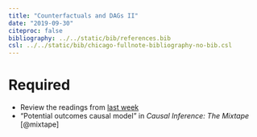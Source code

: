 ```yaml
---
title: "Counterfactuals and DAGs II"
date: "2019-09-30"
citeproc: false
bibliography: ../../static/bib/references.bib
csl: ../../static/bib/chicago-fullnote-bibliography-no-bib.csl
---
```


# Required

- Review the readings from [last week](/reading/04-reading/)
- <i class="fas fa-book"></i> "Potential outcomes causal model" in *Causal Inference: The Mixtape* [@mixtape]
